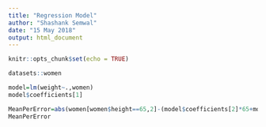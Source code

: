 ---
title: "Regression Model"
author: "Shashank Semwal"
date: "15 May 2018"
output: html_document
---

```{r setup, include=FALSE}
knitr::opts_chunk$set(echo = TRUE)
```


```{r}
datasets::women

model=lm(weight~.,women)
model$coefficients[1]

MeanPerError=abs(women[women$height==65,2]-(model$coefficients[2]*65+model$coefficients[1]))*100/women[women$height==65,2]
MeanPerError
```

